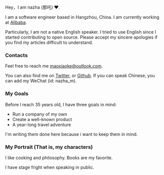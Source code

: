 Hey，I am nazha (那吒) ❤️.

I am a software engineer based in Hangzhou, China. I am currently working at [Alibaba](https://www.alibaba.com/).

Particularly, I am not a native English speaker. I tried to use English since I started contributing to open source. Please accept my sincere apologies if you find my articles difficult to understand.

### Contacts

Feel free to reach me [maoxiaoke@outlook.com](mailto:maoxiaoke@outlook.com).

You can also find me on [Twitter](https://twitter.com/xiaokedada), or [Github](https://github.com/maoxiaoke). If you can speak Chinese,
you can add my WeChat (id: nazha_m).

### My Goals

Before I reach 35 years old, I have three goals in mind:

+ Run a company of my own
+ Create a well-known product
+ A year-long travel adventure

I'm writing them done here because i want to keep them in mind.

### My Portrait (That is, my characters)

I like cooking and philosophy. Books are my favorite.

I have stage fright when speaking in public.
